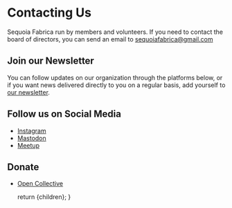 
# Contacting Us

Sequoia Fabrica run by members and volunteers. If you need to contact the board of directors, you can send an email to <a href={urlConstants.mailto}>sequoiafabrica@gmail.com</a>

## Join our Newsletter

You can follow updates on our organization through the platforms below, or if you want news delivered directly to you on a regular basis, add yourself to <a href={urlConstants.mailchimp}>our newsletter</a>.


## Follow us on Social Media

- [Instagram](https://www.instagram.com/sequoia.fabrica/)
- [Mastodon](https://sfba.social/@sequoiafabrica)
- [Meetup](https://www.meetup.com/sequoia-fabrica-community-workshop-and-classes/)


## Donate

- [Open Collective](https://opencollective.com/sequoia-fabrica)


  return <DocumentLayout>{children}</DocumentLayout>;
}